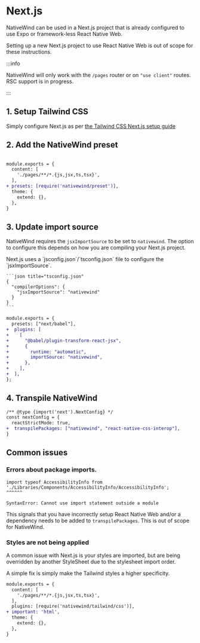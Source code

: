 
# Next.js

NativeWind can be used in a Next.js project that is already configured to use Expo or framework-less React Native Web.

Setting up a new Next.js project to use React Native Web is out of scope for these instructions.

:::info

NativeWind will only work with the `/pages` router or on `"use client"` routes. RSC support is in progress.

:::

## 1. Setup Tailwind CSS

Simply configure Next.js as per [the Tailwind CSS Next.js setup guide](https://tailwindcss.com/docs/guides/nextjs)

## 2. Add the NativeWind preset

```diff title="tailwind.config.js"

module.exports = {
  content: [
    './pages/**/*.{js,jsx,ts,tsx}',
  ],
+ presets: [require('nativewind/preset')],
  theme: {
    extend: {},
  },
}
```

## 3. Update import source

NativeWind requires the `jsxImportSource` to be set to `nativewind`. The option to configure this depends on how you are compiling your Next.js project.

<Tabs groupId="compiler">
  <TabItem value="swc" label="SWC">
    Next.js uses a `jsconfig.json`/`tsconfig.json` file to configure the `jsxImportSource`.

    ```json title="tsconfig.json"
    {
      "compilerOptions": {
        "jsxImportSource": "nativewind"
      }
    }
    ```

  </TabItem>
  <TabItem value="babel" label="Babel">

```diff title="babel.config.js"
module.exports = {
  presets: ["next/babel"],
+  plugins: [
+    [
+      "@babel/plugin-transform-react-jsx",
+      {
+        runtime: "automatic",
+        importSource: "nativewind",
+      },
+    ],
+  ],
};

```

  </TabItem>
</Tabs>

## 4. Transpile NativeWind

```diff title="next.config.js"
/** @type {import('next').NextConfig} */
const nextConfig = {
  reactStrictMode: true,
+  transpilePackages: ["nativewind", "react-native-css-interop"],
}
```

## Common issues

### Errors about package imports.

```
import typeof AccessibilityInfo from './Libraries/Components/AccessibilityInfo/AccessibilityInfo';
^^^^^^

SyntaxError: Cannot use import statement outside a module
```

This signals that you have incorrectly setup React Native Web and/or a dependency needs to be added to `transpilePackages`. This is out of scope for NativeWind.

### Styles are not being applied

A common issue with Next.js is your styles are imported, but are being overridden by another StyleSheet due to the stylesheet import order.

A simple fix is simply make the Tailwind styles a higher specificity.

```diff title=tailwind.config.json
module.exports = {
  content: [
    './pages/**/*.{js,jsx,ts,tsx}',
  ],
  plugins: [require('nativewind/tailwind/css')],
+ important: 'html',
  theme: {
    extend: {},
  },
}
```
